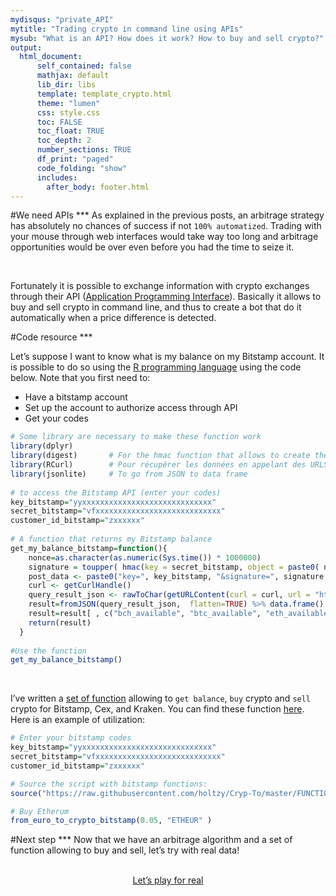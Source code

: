 ```yaml
---
mydisqus: "private_API"
mytitle: "Trading crypto in command line using APIs"
mysub: "What is an API? How does it work? How to buy and sell crypto?"
output:
  html_document:
      self_contained: false    
      mathjax: default
      lib_dir: libs
      template: template_crypto.html
      theme: "lumen"
      css: style.css
      toc: FALSE
      toc_float: TRUE
      toc_depth: 2
      number_sections: TRUE
      df_print: "paged"
      code_folding: "show"
      includes: 
        after_body: footer.html
---
```



<div class="mycontent">









#We need APIs
***
As explained in the previous posts, an arbitrage strategy has absolutely no chances of success if not `100% automatized`. Trading with your mouse through web interfaces would take way too long and arbitrage opportunities would be over even before you had the time to seize it.

<br>

Fortunately it is possible to exchange information with crypto exchanges through their API ([Application Programming Interface](https://en.wikipedia.org/wiki/Application_programming_interface)). Basically it allows to buy and sell crypto in command line, and thus to create a bot that do it automatically when a price difference is detected.




#Code resource
***

Let's suppose I want to know what is my balance on my Bitstamp account. It is possible to do so using the [R programming language](https://www.r-project.org) using the code below. Note that you first need to:

- Have a bitstamp account
- Set up the account to authorize access through API
- Get your codes

```r
# Some library are necessary to make these function work
library(dplyr)
library(digest)       # For the hmac function that allows to create the signature
library(RCurl)        # Pour récupérer les données en appelant des URLS
library(jsonlite)     # To go from JSON to data frame
  
# to access the Bitstamp API (enter your codes)
key_bitstamp="yyxxxxxxxxxxxxxxxxxxxxxxxxxxxxx"
secret_bitstamp="vfxxxxxxxxxxxxxxxxxxxxxxxxxxxx"
customer_id_bitstamp="zxxxxxx"
  
# A function that returns my Bitstamp balance
get_my_balance_bitstamp=function(){
    nonce=as.character(as.numeric(Sys.time()) * 1000000)
    signature = toupper( hmac(key = secret_bitstamp, object = paste0( nonce, customer_id_bitstamp, key_bitstamp), algo = "sha256"))
    post_data <- paste0("key=", key_bitstamp, "&signature=", signature, "&nonce=", nonce)
    curl <- getCurlHandle()
    query_result_json <- rawToChar(getURLContent(curl = curl, url = "https://www.bitstamp.net/api/v2/balance/", binary = TRUE, postfields = post_data))
    result=fromJSON(query_result_json,  flatten=TRUE) %>% data.frame()
    result=result[ , c("bch_available", "btc_available", "eth_available", "eur_available", "ltc_available", "xrp_available")]
    return(result)
  }
  
#Use the function
get_my_balance_bitstamp()
```

<br>

I've written a [set of function](https://github.com/holtzy/Cryp-To/tree/master/FUNCTIONS) allowing to `get balance`, `buy` crypto and `sell` crypto for Bitstamp, Cex, and Kraken. You can find these function [here](https://github.com/holtzy/Cryp-To/tree/master/FUNCTIONS). Here is an example of utilization:

```r
# Enter your bitstamp codes
key_bitstamp="yyxxxxxxxxxxxxxxxxxxxxxxxxxxxxx"
secret_bitstamp="vfxxxxxxxxxxxxxxxxxxxxxxxxxxxx"
customer_id_bitstamp="zxxxxxx"

# Source the script with bitstamp functions:
source("https://raw.githubusercontent.com/holtzy/Cryp-To/master/FUNCTIONS/Private_API_Functions_Bitstamp.R")

# Buy Etherum
from_euro_to_crypto_bitstamp(0.05, "ETHEUR" )
```




#Next step
***
Now that we have an arbitrage algorithm and a set of function allowing to buy and sell, let's try with real data!

<br>
<center>
<a class="btn btn-primary" href="https://holtzy.github.io/Crypto-Arbitrage/CONTENT/arbitrage.html">Let's play for real</a>
</center>
<br><br>


</div>













